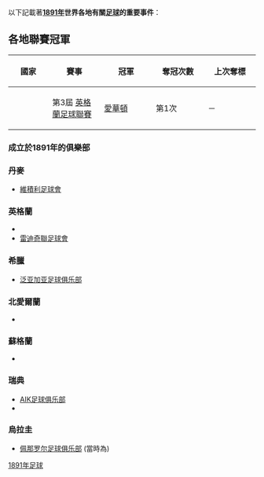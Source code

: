 {{Unreferenced|time=2022-01-06T04:23:29+00:00}}
{{noteTA
|G1=Football
}}
{{YearTopicTOC|1891|足球}}
{{C21YearInTopic|1891年}}
以下記載著'''[[1891年|1891年]]世界各地有關[[足球|足球]]的重要事件'''：

== 各地聯賽冠軍 ==
{| class="wikitable" style="font-size: 95%; width: 60%;"
|-
! width="120px"|國家
! width="170px"| 賽事
! width="170px"|  冠軍
! width="170px"|  奪冠次數
! width="170px"|  上次奪標
|-
| {{ENG}}||第3屆 [[英格蘭足球聯賽|英格蘭足球聯賽]]||[[愛華頓|愛華頓]] ||第1次 ||－
|}
===成立於1891年的俱樂部===
===丹麥===
*[[維積利足球會|維積利足球會]]

===英格蘭===
*{{link-en|哈彭登城足球俱乐部|Harpenden Town F.C.}}
*[[雷迪奇聯足球會|雷迪奇聯足球會]]

===希臘===
*[[泛亚加亚足球俱乐部|泛亚加亚足球俱乐部]]

===北愛爾蘭===
*{{link-en|貝爾法斯特些路迪|Belfast Celtic F.C.}}

===蘇格蘭===
*{{link-en|莱森足球俱乐部|Vale of Leithen F.C.}}

===瑞典===
* [[AIK足球俱乐部|AIK足球俱乐部]]
* {{link-en|佐加頓斯體育會|Djurgårdens IF}}

===烏拉圭===
*[[佩那罗尔足球俱乐部|佩那罗尔足球俱乐部]] (當時為{{link-en|乌拉圭中部铁路板球俱乐部|Central Uruguay Railway Cricket Club}})

[[Category:1891年足球|]]